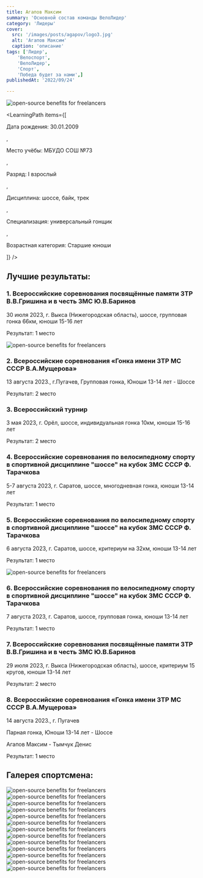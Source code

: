 ```yaml
---
title: Агапов Максим
summary: 'Основной состав команды ВелоЛидер'
category: 'Лидеры'
cover:
  src: '/images/posts/agapov/logo3.jpg'
  alt: 'Агапов Максим'
  caption: 'описание'
tags: ['Лидер',
    'Велоспорт',
    'ВелоЛидер',
    'Спорт',
    'Победа будет за нами',]
publishedAt: '2022/09/24'

---
```


<CardLeaders>
<Image
  src="/images/posts/agapov/logo3.jpg"
  alt="open-source benefits for freelancers"
/>

<LearningPath
  items={[
    <p>Дата рождения: 30.01.2009</p>,
    <p>Место учёбы: МБУДО СОШ №73</p>,
    <p>Разряд: I взрослый</p>,
    <p>Дисциплина: шоссе, байк, трек</p>,
    <p>Специализация: универсальный гонщик</p>,
    <p>Возрастная категория: Старшие юноши</p>
  ]}
/>
</CardLeaders>

## Лучшие результаты:

### 1. Всероссийские соревнования посвящённые памяти ЗТР В.В.Гришина и в честь ЗМС Ю.В.Баринов
30 июля 2023, г. Выкса (Нижегородская область), шоссе, групповая гонка 66км, юноши 15-16 лет

Результат: 1 место

<Image
  src="/images/posts/agapov/01.jpg"
  alt="open-source benefits for freelancers"
/>


### 2. Всероссийские соревнования «Гонка имени ЗТР МС СССР В.А.Мущерова»

13 августа 2023., г.Пугачев, 
Групповая гонка, Юноши 13-14 лет - Шоссе 

Результат: 2 место

### 3. Всероссийский турнир
3 мая 2023, г. Орёл, шоссе, индивидуальная гонка 10км,
юноши 15-16 лет

Результат: 2 место

### 4. Всероссийские соревнования по велосипедному спорту в спортивной дисциплине "шоссе" на кубок ЗМС СССР Ф. Тарачкова
5-7 августа 2023, г. Саратов, шоссе, многодневная гонка, юноши 13-14 лет

Результат: 1 место

### 5. Всероссийские соревнования по велосипедному спорту в спортивной дисциплине "шоссе" на кубок ЗМС СССР Ф. Тарачкова
6 августа 2023, г. Саратов, шоссе, критериум на 32км, юноши 13-14 лет

Результат: 1 место

<Image
  src="/images/posts/agapov/saratov.jpg"
  alt="open-source benefits for freelancers"
/>

### 6. Всероссийские соревнования по велосипедному спорту в спортивной дисциплине "шоссе" на кубок ЗМС СССР Ф. Тарачкова
7 августа 2023, г. Саратов, шоссе, групповая гонка, юноши 13-14 лет

Результат: 1 место

### 7. Всероссийские соревнования посвящённые памяти ЗТР В.В.Гришина и в честь ЗМС Ю.В.Баринов
29 июля 2023, г. Выкса (Нижегородская область), шоссе, критериум 15 кругов, юноши 13-14 лет

Результат: 2 место

### 8. Всероссийские соревнования «Гонка имени ЗТР МС СССР В.А.Мущерова»
14 августа 2023., г. Пугачев

Парная гонка, Юноши 13-14 лет - Шоссе 

Агапов Максим - Тымчук Денис 

Результат: 1 место


## Галерея спортсмена:
<Image
  src="/images/posts/agapov/11.jpg"
  alt="open-source benefits for freelancers"
/>
<Image
  src="/images/posts/agapov/12.jpg"
  alt="open-source benefits for freelancers"
/>
<Image
  src="/images/posts/agapov/13.jpg"
  alt="open-source benefits for freelancers"
/>
<Image
  src="/images/posts/agapov/06.jpg"
  alt="open-source benefits for freelancers"
/>
<Image
  src="/images/posts/agapov/viksa.jpg"
  alt="open-source benefits for freelancers"
/>
<Image
  src="/images/posts/agapov/02.jpg"
  alt="open-source benefits for freelancers"
/>
<Image
  src="/images/posts/agapov/03.jpg"
  alt="open-source benefits for freelancers"
/>
<Image
  src="/images/posts/agapov/04.jpg"
  alt="open-source benefits for freelancers"
/>
<Image
  src="/images/posts/agapov/05.jpg"
  alt="open-source benefits for freelancers"
/>
<Image
  src="/images/posts/agapov/07.jpg"
  alt="open-source benefits for freelancers"
/>
<Image
  src="/images/posts/agapov/08.jpg"
  alt="open-source benefits for freelancers"
/>
<Image
  src="/images/posts/agapov/09.jpg"
  alt="open-source benefits for freelancers"
/>
<Image
  src="/images/posts/agapov/10.jpg"
  alt="open-source benefits for freelancers"
/>
